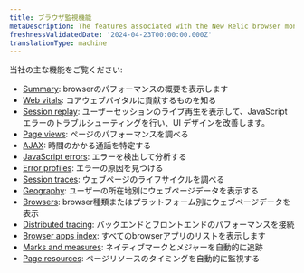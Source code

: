 ```yaml
---
title: ブラウザ監視機能
metaDescription: The features associated with the New Relic browser monitoring Pro and Pro+SPA agents.
freshnessValidatedDate: '2024-04-23T00:00:00.000Z'
translationType: machine
---
```


当社の主な<InlinePopover type="browser" />機能をご覧ください:

* <DNT>[Summary](/docs/browser/browser-monitoring/getting-started/browser-summary-page/)</DNT>: browserのパフォーマンスの概要を表示します
* <DNT>[Web vitals](/docs/journey-performance/guide-to-monitoring-core-web-vitals)</DNT>: コアウェブバイタルに貢献するものを知る
* <DNT>[Session replay](/docs/browser/browser-monitoring/browser-pro-features/session-replay/get-started)</DNT>: ユーザーセッションのライブ再生を表示して、JavaScript エラーのトラブルシューティングを行い、UI デザインを改善します。
* <DNT>[Page views](/docs/browser/new-relic-browser/browser-pro-features/page-views-examine-page-performance/)</DNT>: ページのパフォーマンスを調べる
* <DNT>[AJAX](/docs/browser/browser-monitoring/browser-pro-features/ajax-page-identify-time-consuming-calls/)</DNT>: 時間のかかる通話を特定する
* <DNT>[JavaScript errors](/docs/browser/new-relic-browser/browser-pro-features/javascript-errors-page-detect-analyze-errors/)</DNT>: エラーを検出して分析する
* <DNT>[Error profiles](/docs/browser/new-relic-browser/browser-pro-features/browser-error-profiles-find-error-causes/)</DNT>: エラーの原因を見つける
* <DNT>[Session traces](/docs/browser/browser-monitoring/browser-pro-features/session-traces-explore-webpages-life-cycle/)</DNT>: ウェブページのライフサイクルを調べる
* <DNT>[Geography](/docs/browser/new-relic-browser/browser-pro-features/geography-webpage-metrics-location/)</DNT>: ユーザーの所在地別にウェブページデータを表示する
* <DNT>[Browsers](/docs/browser/new-relic-browser/browser-pro-features/browsers-problem-patterns-type-or-platform/)</DNT>: browser種類またはプラットフォーム別にウェブページデータを表示
* <DNT>[Distributed tracing](/docs/browser/new-relic-browser/browser-pro-features/browser-data-distributed-tracing/)</DNT>: バックエンドとフロントエンドのパフォーマンスを接続
* <DNT>[Browser apps index](/docs/browser/new-relic-browser/getting-started/browser-apps-index/)</DNT>: すべてのbrowserアプリのリストを表示します
* <DNT>[Marks and measures](/docs/browser/new-relic-browser/browser-pro-features/marks-and-measures/)</DNT>: ネイティブマークとメジャーを自動的に追跡
* <DNT>[Page resources](/docs/browser/new-relic-browser/browser-pro-features/page-resources/)</DNT>: ページリソースのタイミングを自動的に監視する